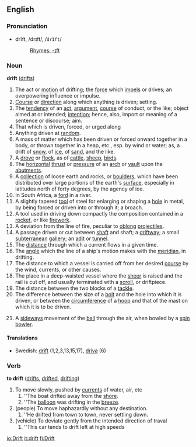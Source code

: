 ==English==
===Pronunciation===
*drĭft, /drɪft/, /<tt>drIft</tt>/
*:[[Rhymes:English:-ɪft|Rhymes: -ɪft]]

===Noun===
'''drift''' ([[drifts]])

#The act or [[motion]] of drifting; the [[force]] which [[impel]]s or drives; an overpowering influence or impulse.
#[[Course]] or [[direction]] along which anything is driven; setting.
#The [[tendency]] of an [[act]], [[argument]], [[course]] of conduct, or the like; object aimed at or intended; [[intention]]; hence, also, import or meaning of a sentence or discourse; aim.
#That which is driven, forced, or urged along
#Anything driven at [[random]].
#A mass of matter which has been driven or forced onward together in a body, or thrown together in a heap, etc., esp. by wind or water; as, a drift of [[snow]], of [[ice]], of [[sand]], and the like.
#A [[drove]] or [[flock]], as of [[cattle]], [[sheep]], [[bird]]s.
#The [[horizontal]] [[thrust]] or [[pressure]] of an [[arch]] or [[vault]] upon the [[abutment]]s.
#A [[collection]] of loose earth and rocks, or [[boulder]]s, which have been distributed over large portions of the earth's [[surface]], especially in latitudes north of forty degrees, by the agency of ice.
#In South Africa, a [[ford]] in a river.
#A slightly tapered [[tool]] of steel for enlarging or shaping a [[hole]] in metal, by being forced or driven into or through it; a broach.
#A tool used in driving down compactly the composition contained in a [[rocket]], or like [[firework]].
#A deviation from the line of fire, peculiar to [[oblong]] [[projectile]]s.
#A passage driven or cut between [[shaft]] and shaft; a [[driftway]]; a small [[subterranean]] [[gallery]]; an [[adit]] or [[tunnel]].
#The [[distance]] through which a current flows in a given time.
#The [[angle]] which the line of a ship's motion makes with the [[meridian]], in drifting.
#The distance to which a vessel is carried off from her desired [[course]] by the wind, currents, or other causes.
#The place in a deep-waisted vessel where the [[sheer]] is raised and the rail is cut off, and usually terminated with a [[scroll]], or driftpiece.
#The distance between the two blocks of a [[tackle]].
#The difference between the size of a [[bolt]] and the hole into which it is driven, or between the [[circumference]] of a [[hoop]] and that of the mast on which it is to be driven.
#{{cricket}} A [[sideways]] movement of the [[ball]] through the air, when bowled by a [[spin bowler]].

====Translations====
*Swedish: [[drift#Swedish|drift]] (1,2,3,13,15,17), [[driva]] (6)

===Verb===
'''to drift''' ([[drifts]], [[drifted]], [[drifting]])
#To move slowly, pushed by [[current]]s of water, air, etc
## ''The boat drifted away from the [[shore]].
## ''The [[balloon]] was drifting in the [[breeze]]. 
#(people) To move haphazardly without any destination.
## ''He drifted from town to town, never settling down.
# (vehicle) To deviate gently from the intended direction of traval
## ''This car tends to drift left at high speeds

[[io:Drift]]
[[it:drift]]
[[fi:Drift]]